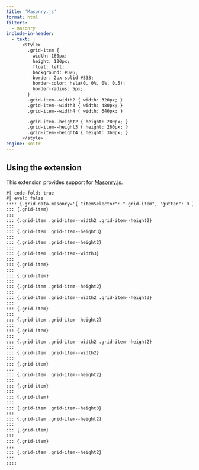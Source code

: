 ```yaml
---
title: 'Masonry.js'
format: html
filters:
  - masonry
include-in-header: 
  - text: |
      <style>
        .grid-item {
          width: 160px;
          height: 120px;
          float: left;
          background: #D26;
          border: 2px solid #333;
          border-color: hsla(0, 0%, 0%, 0.5);
          border-radius: 5px;
        }
        .grid-item--width2 { width: 320px; }
        .grid-item--width3 { width: 480px; }
        .grid-item--width4 { width: 640px; }

        .grid-item--height2 { height: 200px; }
        .grid-item--height3 { height: 260px; }
        .grid-item--height4 { height: 360px; }
      </style>
engine: knitr
---
```


## Using the extension

This extension provides support for [Masonry.js](https://masonry.desandro.com/).

```markdown
#| code-fold: true
#| eval: false
:::: {.grid data-masonry='{ "itemSelector": ".grid-item", "gutter": 0 }'}
::: {.grid-item}
:::
::: {.grid-item .grid-item--width2 .grid-item--height2}
:::
::: {.grid-item .grid-item--height3}
:::
::: {.grid-item .grid-item--height2}
:::
::: {.grid-item .grid-item--width3}
:::
::: {.grid-item}
:::
::: {.grid-item}
:::
::: {.grid-item .grid-item--height2}
:::
::: {.grid-item .grid-item--width2 .grid-item--height3}
:::
::: {.grid-item}
:::
::: {.grid-item .grid-item--height2}
:::
::: {.grid-item}
:::
::: {.grid-item .grid-item--width2 .grid-item--height2}
:::
::: {.grid-item .grid-item--width2}
:::
::: {.grid-item}
:::
::: {.grid-item .grid-item--height2}
:::
::: {.grid-item}
:::
::: {.grid-item}
:::
::: {.grid-item .grid-item--height3}
:::
::: {.grid-item .grid-item--height2}
:::
::: {.grid-item}
:::
::: {.grid-item}
:::
::: {.grid-item .grid-item--height2}
:::
::::
```

:::: {.grid data-masonry='{ "itemSelector": ".grid-item", "gutter": 0 }'}
::: {.grid-item}
:::
::: {.grid-item .grid-item--width2 .grid-item--height2}
:::
::: {.grid-item .grid-item--height3}
:::
::: {.grid-item .grid-item--height2}
:::
::: {.grid-item .grid-item--width3}
:::
::: {.grid-item}
:::
::: {.grid-item}
:::
::: {.grid-item .grid-item--height2}
:::
::: {.grid-item .grid-item--width2 .grid-item--height3}
:::
::: {.grid-item}
:::
::: {.grid-item .grid-item--height2}
:::
::: {.grid-item}
:::
::: {.grid-item .grid-item--width2 .grid-item--height2}
:::
::: {.grid-item .grid-item--width2}
:::
::: {.grid-item}
:::
::: {.grid-item .grid-item--height2}
:::
::: {.grid-item}
:::
::: {.grid-item}
:::
::: {.grid-item .grid-item--height3}
:::
::: {.grid-item .grid-item--height2}
:::
::: {.grid-item}
:::
::: {.grid-item}
:::
::: {.grid-item .grid-item--height2}
:::
::::
